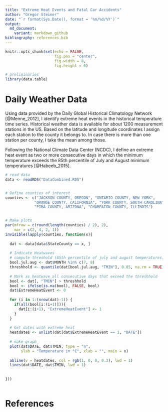 ```yaml
---
title: "Extreme Heat Events and Fatal Car Accidents"
author: "Gregor Steiner"
date: "`r format(Sys.Date(), format = '%m/%d/%Y')`"
output:
  md_document:
    variant: markdown_github
bibliography: references.bib  
---
```


```r
knitr::opts_chunk$set(echo = FALSE,
                      fig.pos = "center",
                      fig.width = 8,
                      fig.height = 6)
```




```r
# preliminaries
library(data.table)

```


# Daily Weather Data

Using data provided by the Daily Global Historical Climatology Network [@Menne_2012], I identify extreme heat events in the historical temperature time series. Historical weather data is available for about 1200 measurement stations in the US. Based on the latitude and longitude coordinates I assign each station to the county it belongs to. In case there is more than one station per county, I take the mean among those.

Following the National Climate Data Center (NCDC), I define an extreme heat event as two or more consecutive days in which the minimum temperature exceeds the 85th percentile of July and August minimum temperatures [@Habeeb_2015]. 


```r
# read data
data <- readRDS("DataCombined.RDS")


# Define counties of interest
counties <- c("JACKSON COUNTY, OREGON", "ONTARIO COUNTY, NEW YORK",
             "ORANGE COUNTY, CALIFORNIA", "YORK COUNTY, SOUTH CAROLINA",
             "PIMA COUNTY, ARIZONA", "CHAMPAIGN COUNTY, ILLINOIS")


# Make plots
par(mfrow = c(round(length(counties) / 2), 2),
    mar = c(2, 4, 2, 1))
invisible(lapply(counties, function(x){
  
  dat <- data[data$StateCounty == x, ]
  
  # Indicate Heatwaves
  # compute threshold (85th percentile of july and august temperatures)
  bool.jul.aug <- dat$MONTH %in% c(7, 8) 
  threshhold <- quantile(dat[bool.jul.aug, "TMIN"], 0.85, na.rm = TRUE)
  
  # Mark as heatwave all consecutive days that exceed the threshhold
  bool <- dat[, "TMIN"] > threshhold
  bool <- ifelse(is.na(bool), FALSE, bool)
  dat$ExtremeHeatEvent <- 0
  
  for (i in 1:(nrow(dat)-1)) {
    if(all(bool[i:(i+1)])){
      dat[i:(i+1), "ExtremeHeatEvent"] <- 1
    }
  }
  
  # Get dates with extreme heat
  heatdates <- unlist(dat[dat$ExtremeHeatEvent == 1, "DATE"])
  
  # make graph
  plot(dat$DATE, dat$TMIN, type = "n",
       ylab = "Temperature in °C", xlab = "", main = x)
  
  abline(v = heatdates, col = rgb(1, 0, 0, 0.3), lwd = 1)
  lines(dat$DATE, dat$TMIN, lwd = 1)
  
  
}))



```





# References



